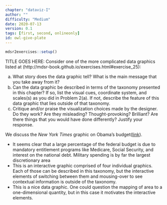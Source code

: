 ```yaml
---
chapter: "dataviz-I"
author: ""
difficulty: "Medium"
date: 2020-07-13 
version: 0.1
tags: [first, second, onlineonly]
id: owl-give-plate
---
```


```r
mdsr2exercises::setup()
```

TITLE GOES HERE: Consider one of the more complicated data graphics listed at (http://mdsr-book.github.io/exercises.html#exercise_25): 

a. What story does the data graphic tell? What is the main message that you take away from it? 
b. Can the data graphic be described in terms of the taxonomy presented in this chapter? If so, list the visual cues, coordinate system, and scales(s) as you did in Problem 2(a). If not, describe the feature of this data graphic that lies outside of that taxonomy.  
c. Critique and/or praise the visualization choices made by the designer. Do they work? Are they misleading? Thought-provoking? Brilliant? Are there things that you would have done differently? Justify your response. 

  

  <!--begin-answer-->
We discuss the *New York Times* graphic on Obama's budget([link](http://www.nytimes.com/interactive/2012/02/13/us/politics/2013-budget-proposal-graphic.html?_r=1)).

  -  It seems clear that a large percentage of the federal budget is due to mandatory entitlement programs like Medicare, Social Security, and interest on the national debt. Military spending is by far the largest discretionary area
  -  This is an interactive graphic comprised of four individual graphics. Each of those can be described in this taxonomy, but the interactive elements of switching between them and mousing-over to see contextual information is outside of the taxonomy. 
  -  This is a nice data graphic. One could question the mapping of area to a one-dimensional quantity, but in this case it motivates the interactive elements. 

  <!--end-answer-->


